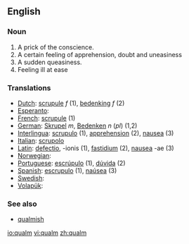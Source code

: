==English==

===Noun===
# A prick of the conscience.
# A certain feeling of apprehension, doubt and uneasiness
# A sudden queasiness.
# Feeling ill at ease

=== Translations ===
*[[Dutch]]: [[scrupule]] ''f'' (1), [[bedenking]] ''f'' (2)
*[[Esperanto]]: [[]]
*[[French]]: [[scrupule]] (1)
*[[German]]: [[Skrupel]] ''m'', [[Bedenken]] ''n'' (''pl'') (1,2)
*[[Interlingua]]: [[scrupulo]] (1), [[apprehension]] (2), [[nausea]] (3)
*[[Italian]]: [[scrupolo]]
*[[Latin]]: [[defectio]], -ionis (1), [[fastidium]] (2), [[nausea]] -ae (3)
*[[Norwegian]]: [[]]
*[[Portuguese]]: [[escrúpulo]] (1), [[dúvida]] (2)
*[[Spanish]]: [[escrupulo]] (1), [[naúsea]] (3)
*[[Swedish]]: [[]]
*[[Volapük]]: [[]]

=== See also ===
*[[qualmish]]

[[io:qualm]]
[[vi:qualm]]
[[zh:qualm]]